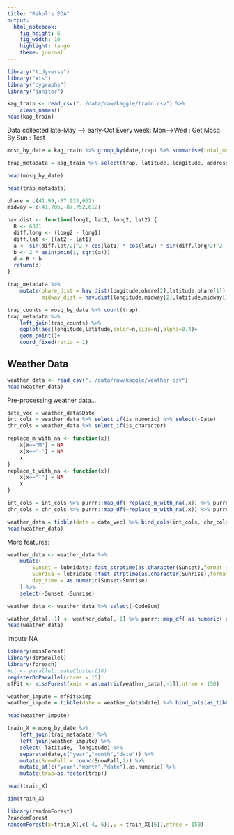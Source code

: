---
title: "Rahul's EDA"
output: 
  html_notebook: 
    fig_height: 6
    fig_width: 10
    highlight: tango
    theme: journal
---

```{r message=FALSE, warning=FALSE, include=FALSE, paged.print=FALSE}
library("tidyverse")
library("xts")
library("dygraphs")
library("janitor")
```

```{r}
kag_train <- read_csv("../data/raw/kaggle/train.csv") %>% 
    clean_names()
head(kag_train)
```

Data collected late-May --> early-Oct
Every week:
Mon-->Wed : Get Mosq
By Sun : Test

```{r}
mosq_by_date = kag_train %>% group_by(date,trap) %>% summarise(total_mosq=sum(num_mosquitos),total_wnv = sum(wnv_present)) %>% ungroup()

trap_metadata = kag_train %>% select(trap, latitude, longitude, address_accuracy) %>% distinct()
```

```{r}
head(mosq_by_date)
```

```{r}
head(trap_metadata)
```

```{r}
ohare = c(41.99,-87.933,662)
midway = c(41.786,-87.752,612)
```

```{r}
hav.dist <- function(long1, lat1, long2, lat2) {
  R <- 6371
  diff.long <- (long2 - long1)
  diff.lat <- (lat2 - lat1)
  a <- sin(diff.lat/2)^2 + cos(lat1) * cos(lat2) * sin(diff.long/2)^2
  b <- 2 * asin(pmin(1, sqrt(a))) 
  d = R * b
  return(d)
}
```

```{r}
trap_metadata %>% 
    mutate(ohare_dist = hav.dist(longitude,ohare[2],latitude,ohare[1]),
           midway_dist = hav.dist(longitude,midway[2],latitude,midway[1])) -> trap_metadata
```


```{r}
trap_counts = mosq_by_date %>% count(trap)
trap_metadata %>% 
    left_join(trap_counts) %>% 
    ggplot(aes(longitude,latitude,color=n,size=n),alpha=0.4)+
    geom_point()+
    coord_fixed(ratio = 1)
```

## Weather Data

```{r}
weather_data <- read_csv("../data/raw/kaggle/weather.csv")
head(weather_data)
```

Pre-processing weather data...

```{r}
date_vec = weather_data$Date
int_cols = weather_data %>% select_if(is_numeric) %>% select(-Date)
chr_cols = weather_data %>% select_if(is_character)
```

```{r}
replace_m_with_na <- function(x){
    x[x=="M"] = NA
    x[x=="-"] = NA
    x
}
replace_t_with_na <- function(x){
    x[x=="T"] = NA
    x
}
```

```{r}
int_cols = int_cols %>% purrr::map_df(~replace_m_with_na(.x)) %>% purrr::map_df(~replace_t_with_na(.x))
chr_cols = chr_cols %>% purrr::map_df(~replace_m_with_na(.x)) %>% purrr::map_df(~replace_t_with_na(.x))
```

```{r}
weather_data = tibble(date = date_vec) %>% bind_cols(int_cols, chr_cols)
head(weather_data)
```

More features:

```{r}
weather_data <- weather_data %>% 
    mutate(
        Sunset = lubridate::fast_strptime(as.character(Sunset),format = "%H%M",lt = FALSE),
        Sunrise = lubridate::fast_strptime(as.character(Sunrise),format = "%H%M",lt = FALSE),
        day_time = as.numeric(Sunset-Sunrise)
    ) %>% 
    select(-Sunset,-Sunrise)
```

```{r}
weather_data <- weather_data %>% select(-CodeSum)
```

```{r}
weather_data[,-1] <- weather_data[,-1] %>% purrr::map_df(~as.numeric(.x))
head(weather_data)
```

Impute NA

```{r}
library(missForest)
library(doParallel)
library(foreach)
#cl <- parallel::makeCluster(18)
registerDoParallel(cores = 15)
mfFit <- missForest(xmis = as.matrix(weather_data[,-1]),ntree = 150)
```
```{r}
weather_impute = mfFit$ximp
weather_impute = tibble(date = weather_data$date) %>% bind_cols(as_tibble(weather_impute))
```

```{r}
head(weather_impute)
```

```{r}
train_X = mosq_by_date %>% 
    left_join(trap_metadata) %>% 
    left_join(weather_impute) %>% 
    select(-latitude, -longitude) %>% 
    separate(date,c("year","month","date")) %>% 
    mutate(SnowFall = round(SnowFall,2)) %>% 
    mutate_at(c("year","month","date"),as.numeric) %>% 
    mutate(trap=as.factor(trap))
```

```{r}
head(train_X)
```


```{r}
dim(train_X)
```

```{r}
library(randomForest)
?randomForest
randomForest(x=train_X[,c(-4,-6)],y = train_X[[6]],ntree = 150)
```

